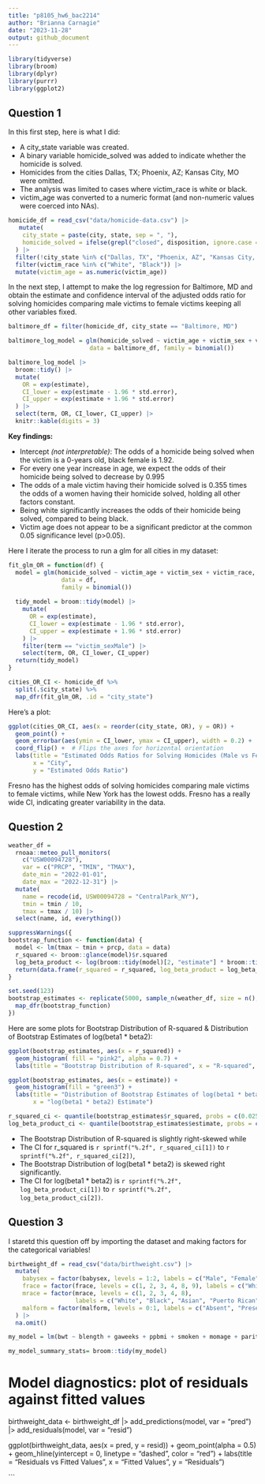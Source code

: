 ```yaml
---
title: "p8105_hw6_bac2214"
author: "Brianna Carnagie"
date: "2023-11-28"
output: github_document
---
```

|
```r
library(tidyverse)
library(broom)
library(dplyr)
library(purrr)
library(ggplot2)
```

## Question 1
In this first step, here is what I did:

 * A city_state variable was created.
 * A binary variable homicide_solved was added to indicate whether the homicide is solved.
 * Homicides from the cities Dallas, TX; Phoenix, AZ; Kansas City, MO were omitted. 
 * The analysis was limited to cases where victim_race is white or black.
 * victim_age was converted to a numeric format (and non-numeric values were coerced into NAs).
```r
homicide_df = read_csv("data/homicide-data.csv") |> 
   mutate(
    city_state = paste(city, state, sep = ", "),
    homicide_solved = ifelse(grepl("closed", disposition, ignore.case = TRUE), 1, 0)
  ) |> 
  filter(!city_state %in% c("Dallas, TX", "Phoenix, AZ", "Kansas City, MO", "Tulsa, AL")) %>%
  filter(victim_race %in% c("White", "Black")) |> 
  mutate(victim_age = as.numeric(victim_age))
```

In the next step, I attempt to make the log regression for Baltimore, MD and obtain the estimate and confidence interval of the adjusted odds ratio for solving homicides comparing male victims to female victims keeping all other variables fixed.

```r
baltimore_df = filter(homicide_df, city_state == "Baltimore, MD")

baltimore_log_model = glm(homicide_solved ~ victim_age + victim_sex + victim_race, 
                       data = baltimore_df, family = binomial())

baltimore_log_model |> 
  broom::tidy() |> 
  mutate(
    OR = exp(estimate),
    CI_lower = exp(estimate - 1.96 * std.error),
    CI_upper = exp(estimate + 1.96 * std.error)
  ) |> 
  select(term, OR, CI_lower, CI_upper) |> 
  knitr::kable(digits = 3)
```

**Key findings:**

* Intercept *(not interpretable)*: The odds of a homicide being solved when the victim is a 0-years old, black female is 1.92.
* For every one year increase in age, we expect the odds of their homicide being solved to decrease by 0.995
* The odds of a male victim having their homicide solved is 0.355 times the odds of a women having their homicide solved, holding all other factors constant.
* Being white significantly increases the odds of their homicide being solved, compared to being black.
* Victim age does not appear to be a significant predictor at the common 0.05 significance level (p>0.05).


Here I iterate the process to run a glm for all cities in my dataset:
```r

fit_glm_OR = function(df) {
  model = glm(homicide_solved ~ victim_age + victim_sex + victim_race, 
               data = df, 
               family = binomial())
  
  tidy_model = broom::tidy(model) |> 
    mutate(
      OR = exp(estimate),
      CI_lower = exp(estimate - 1.96 * std.error),
      CI_upper = exp(estimate + 1.96 * std.error)
    ) |> 
    filter(term == "victim_sexMale") |> 
    select(term, OR, CI_lower, CI_upper)
  return(tidy_model)
}

cities_OR_CI <- homicide_df %>%
  split(.$city_state) %>%
  map_dfr(fit_glm_OR, .id = "city_state")
```

Here's a plot:
```r
ggplot(cities_OR_CI, aes(x = reorder(city_state, OR), y = OR)) +
  geom_point() +
  geom_errorbar(aes(ymin = CI_lower, ymax = CI_upper), width = 0.2) +
  coord_flip() +  # Flips the axes for horizontal orientation
  labs(title = "Estimated Odds Ratios for Solving Homicides (Male vs Female Victims)",
       x = "City",
       y = "Estimated Odds Ratio")

```

Fresno has the highest odds of solving homicides comparing male victims to female victims, while New York has the lowest odds. Fresno has a really wide CI, indicating greater variability in the data.

## Question 2
```r
weather_df = 
  rnoaa::meteo_pull_monitors(
    c("USW00094728"),
    var = c("PRCP", "TMIN", "TMAX"), 
    date_min = "2022-01-01",
    date_max = "2022-12-31") |>
  mutate(
    name = recode(id, USW00094728 = "CentralPark_NY"),
    tmin = tmin / 10,
    tmax = tmax / 10) |>
  select(name, id, everything())

suppressWarnings({
bootstrap_function <- function(data) {
  model <- lm(tmax ~ tmin + prcp, data = data)
  r_squared <- broom::glance(model)$r.squared
  log_beta_product <- log(broom::tidy(model)[2, "estimate"] * broom::tidy(model)[3, "estimate"])
  return(data.frame(r_squared = r_squared, log_beta_product = log_beta_product))
}

set.seed(123)  
bootstrap_estimates <- replicate(5000, sample_n(weather_df, size = n(), replace = TRUE), simplify = FALSE) %>%
  map_dfr(bootstrap_function) 
})
```

Here are some plots for Bootstrap Distribution of R-squared & Distribution of Bootstrap Estimates of log(beta1 * beta2):
```r
ggplot(bootstrap_estimates, aes(x = r_squared)) +
  geom_histogram( fill = "pink2", alpha = 0.7) +
  labs(title = "Bootstrap Distribution of R-squared", x = "R-squared", y = "Frequency")

ggplot(bootstrap_estimates, aes(x = estimate)) +
  geom_histogram(fill = "green3") +
  labs(title = "Distribution of Bootstrap Estimates of log(beta1 * beta2)",
       x = "log(beta1 * beta2) Estimate")

r_squared_ci <- quantile(bootstrap_estimates$r_squared, probs = c(0.025, 0.975))
log_beta_product_ci <- quantile(bootstrap_estimates$estimate, probs = c(0.025, 0.975), na.rm = TRUE)
```

* The Bootstrap Distribution of R-squared is slightly right-skewed while 
* The CI for r_squared is `r sprintf("%.2f", r_squared_ci[1])` to `r sprintf("%.2f", r_squared_ci[2])`, 
* The Bootstrap Distribution of log(beta1 * beta2) is skewed right significantly. 
* The CI for log(beta1 * beta2) is `r sprintf("%.2f", log_beta_product_ci[1])` to `r sprintf("%.2f", log_beta_product_ci[2])`.

## Question 3

I staretd this question off by importing the dataset and making factors for the categorical variables! 
```r
birthweight_df = read_csv("data/birthweight.csv") |> 
  mutate(
    babysex = factor(babysex, levels = 1:2, labels = c("Male", "Female")),
    frace = factor(frace, levels = c(1, 2, 3, 4, 8, 9), labels = c("White", "Black", "Asian", "Puerto Rican", "Other", "Unknown")),
    mrace = factor(mrace, levels = c(1, 2, 3, 4, 8), 
                   labels = c("White", "Black", "Asian", "Puerto Rican", "Other")),
    malform = factor(malform, levels = 0:1, labels = c("Absent", "Present"))
  ) |> 
  na.omit() 
```


```r

my_model = lm(bwt ~ blength + gaweeks + ppbmi + smoken + momage + parity + wtgain, data = birthweight_df)

my_model_summary_stats= broom::tidy(my_model) 

```



# Model diagnostics: plot of residuals against fitted values
birthweight_data <- birthweight_df |> 
  add_predictions(model, var = "pred") |> 
  add_residuals(model, var = "resid")

ggplot(birthweight_data, aes(x = pred, y = resid)) +
  geom_point(alpha = 0.5) +
  geom_hline(yintercept = 0, linetype = "dashed", color = "red") +
  labs(title = "Residuals vs Fitted Values", x = "Fitted Values", y = "Residuals")

```



